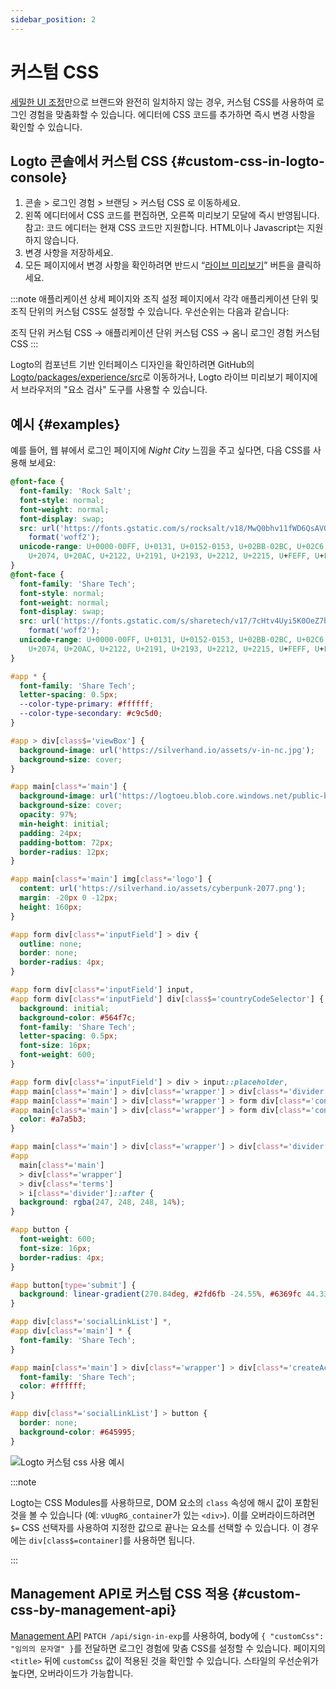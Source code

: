 ```yaml
---
sidebar_position: 2
---
```


# 커스텀 CSS

[세밀한 UI 조정](/customization/match-your-brand)만으로 브랜드와 완전히 일치하지 않는 경우, 커스텀 CSS를 사용하여 로그인 경험을 맞춤화할 수 있습니다. 에디터에 CSS 코드를 추가하면 즉시 변경 사항을 확인할 수 있습니다.

## Logto 콘솔에서 커스텀 CSS \{#custom-css-in-logto-console}

1. <CloudLink to="/sign-in-experience/branding">콘솔 > 로그인 경험 > 브랜딩 > 커스텀 CSS</CloudLink>
   로 이동하세요.
2. 왼쪽 에디터에서 CSS 코드를 편집하면, 오른쪽 미리보기 모달에 즉시 반영됩니다. 참고: 코드 에디터는 현재 CSS 코드만 지원합니다. HTML이나 Javascript는 지원하지 않습니다.
3. 변경 사항을 저장하세요.
4. 모든 페이지에서 변경 사항을 확인하려면 반드시 “[라이브 미리보기](/customization/live-preview)” 버튼을 클릭하세요.

:::note
애플리케이션 상세 페이지와 조직 설정 페이지에서 각각 애플리케이션 단위 및 조직 단위의 커스텀 CSS도 설정할 수 있습니다. 우선순위는 다음과 같습니다:

조직 단위 커스텀 CSS -> 애플리케이션 단위 커스텀 CSS -> 옴니 로그인 경험 커스텀 CSS
:::

Logto의 컴포넌트 기반 인터페이스 디자인을 확인하려면 GitHub의 [Logto/packages/experience/src](https://github.com/logto-io/logto/tree/master/packages/experience/src)로 이동하거나, Logto 라이브 미리보기 페이지에서 브라우저의 "요소 검사" 도구를 사용할 수 있습니다.

## 예시 \{#examples}

예를 들어, 웹 뷰에서 로그인 페이지에 _Night City_ 느낌을 주고 싶다면, 다음 CSS를 사용해 보세요:

```css
@font-face {
  font-family: 'Rock Salt';
  font-style: normal;
  font-weight: normal;
  font-display: swap;
  src: url('https://fonts.gstatic.com/s/rocksalt/v18/MwQ0bhv11fWD6QsAVOZrt0M6p7NGrQ.woff2')
    format('woff2');
  unicode-range: U+0000-00FF, U+0131, U+0152-0153, U+02BB-02BC, U+02C6, U+02DA, U+02DC, U+2000-206F,
    U+2074, U+20AC, U+2122, U+2191, U+2193, U+2212, U+2215, U+FEFF, U+FFFD;
}
@font-face {
  font-family: 'Share Tech';
  font-style: normal;
  font-weight: normal;
  font-display: swap;
  src: url('https://fonts.gstatic.com/s/sharetech/v17/7cHtv4Uyi5K0OeZ7bohU8H0JmBUhfrE.woff2')
    format('woff2');
  unicode-range: U+0000-00FF, U+0131, U+0152-0153, U+02BB-02BC, U+02C6, U+02DA, U+02DC, U+2000-206F,
    U+2074, U+20AC, U+2122, U+2191, U+2193, U+2212, U+2215, U+FEFF, U+FFFD;
}

#app * {
  font-family: 'Share Tech';
  letter-spacing: 0.5px;
  --color-type-primary: #ffffff;
  --color-type-secondary: #c9c5d0;
}

#app > div[class$='viewBox'] {
  background-image: url('https://silverhand.io/assets/v-in-nc.jpg');
  background-size: cover;
}

#app main[class*='main'] {
  background-image: url('https://logtoeu.blob.core.windows.net/public-blobs/g3cp4y/m-g3cp4y/2024/01/02/w9j0x57g/gentle-universe.png');
  background-size: cover;
  opacity: 97%;
  min-height: initial;
  padding: 24px;
  padding-bottom: 72px;
  border-radius: 12px;
}

#app main[class*='main'] img[class*='logo'] {
  content: url('https://silverhand.io/assets/cyberpunk-2077.png');
  margin: -20px 0 -12px;
  height: 160px;
}

#app form div[class*='inputField'] > div {
  outline: none;
  border: none;
  border-radius: 4px;
}

#app form div[class*='inputField'] input,
#app form div[class*='inputField'] div[class$='countryCodeSelector'] {
  background: initial;
  background-color: #564f7c;
  font-family: 'Share Tech';
  letter-spacing: 0.5px;
  font-size: 16px;
  font-weight: 600;
}

#app form div[class*='inputField'] > div > input::placeholder,
#app main[class*='main'] > div[class*='wrapper'] > div[class*='divider'],
#app main[class*='main'] > div[class*='wrapper'] > form div[class*='content'],
#app main[class*='main'] > div[class*='wrapper'] > form div[class*='content'] > span {
  color: #a7a5b3;
}

#app main[class*='main'] > div[class*='wrapper'] > div[class*='divider'] > i[class*='line'],
#app
  main[class*='main']
  > div[class*='wrapper']
  > div[class*='terms']
  > i[class*='divider']::after {
  background: rgba(247, 248, 248, 14%);
}

#app button {
  font-weight: 600;
  font-size: 16px;
  border-radius: 4px;
}

#app button[type='submit'] {
  background: linear-gradient(270.84deg, #2fd6fb -24.55%, #6369fc 44.33%, #a741eb 119.2%), #5d34f2;
}

#app div[class*='socialLinkList'] *,
#app div[class*='main'] * {
  font-family: 'Share Tech';
}

#app main[class*='main'] > div[class*='wrapper'] > div[class*='createAccount'] {
  font-family: 'Share Tech';
  color: #ffffff;
}

#app div[class*='socialLinkList'] > button {
  border: none;
  background-color: #645995;
}
```

<img src="/img/assets/logto-custom-css-use-case.png" alt="Logto 커스텀 css 사용 예시" />

:::note

Logto는 CSS Modules를 사용하므로, DOM 요소의 `class` 속성에 해시 값이 포함된 것을 볼 수 있습니다 (예: `vUugRG_container`가 있는 `<div>`). 이를 오버라이드하려면 `$=` CSS 선택자를 사용하여 지정한 값으로 끝나는 요소를 선택할 수 있습니다. 이 경우에는 `div[class$=container]`를 사용하면 됩니다.

:::

## Management API로 커스텀 CSS 적용 \{#custom-css-by-management-api}

[Management API](https://openapi.logto.io/operation/operation-uploadcustomuiassets) `PATCH /api/sign-in-exp`를 사용하여, body에 `{ "customCss": "임의의 문자열" }`를 전달하면 로그인 경험에 맞춤 CSS를 설정할 수 있습니다. 페이지의 `<title>` 뒤에 `customCss` 값이 적용된 것을 확인할 수 있습니다. 스타일의 우선순위가 높다면, 오버라이드가 가능합니다.
